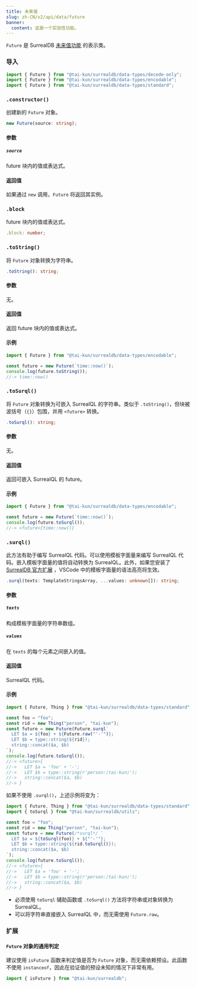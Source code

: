 ```yaml
---
title: 未来值
slug: zh-CN/v2/api/data/future
banner:
  content: 这是一个实验性功能。
---
```



`Future` 是 SurrealDB [未来值功能](https://surrealdb.com/docs/surrealql/datamodel/futures) 的表示类。

### 导入

```ts
import { Future } from "@tai-kun/surrealdb/data-types/decode-only";
import { Future } from "@tai-kun/surrealdb/data-types/encodable";
import { Future } from "@tai-kun/surrealdb/data-types/standard";
```

### `.constructor()`

创建新的 `Future` 对象。

```ts
new Future(source: string);
```

#### 参数

##### `source`

future 块内的值或表达式。

#### 返回值

如果通过 `new` 调用，`Future` 将返回其实例。

### `.block` <Badge variant="instance" /><Badge variant="property" /><Badge variant="decodeonly" />

future 块内的值或表达式。

```ts
.block: number;
```

### `.toString()` <Badge variant="instance" /><Badge variant="method" /><Badge variant="encodable" />

将 `Future` 对象转换为字符串。

```ts
.toString(): string;
```

#### 参数

无。

#### 返回值

返回 future 块内的值或表达式。

#### 示例

```ts
import { Future } from "@tai-kun/surrealdb/data-types/encodable";

const future = new Future(`time::now()`);
console.log(future.toString());
//-> time::now()
```

### `.toSurql()` <Badge variant="instance" /><Badge variant="method" /><Badge variant="encodable" />

将 `Future` 对象转换为可嵌入 SurrealQL 的字符串。类似于 `.toString()`，但块被波括号（`{}`）包围，并用 `<future>` 转换。

```ts
.toSurql(): string;
```

#### 参数

无。

#### 返回值

返回可嵌入 SurrealQL 的 future。

#### 示例

```ts
import { Future } from "@tai-kun/surrealdb/data-types/encodable";

const future = new Future(`time::now()`);
console.log(future.toSurql());
//-> <future>{time::now()}
```

### `.surql()` <Badge variant="static" /><Badge variant="method" /><Badge variant="standard" />

此方法有助于编写 SurrealQL 代码。可以使用模板字面量来编写 SurrealQL 代码。嵌入模板字面量的值将自动转换为 SurrealQL。此外，如果您安装了 [SurrealDB 官方扩展](https://marketplace.visualstudio.com/items?itemName=surrealdb.surrealql) ，VSCode 中的模板字面量的语法高亮将生效。

```ts
.surql(texts: TemplateStringsArray, ...values: unknown[]): string;
```

#### 参数

##### `texts`

构成模板字面量的字符串数组。

##### `values`

在 `texts` 的每个元素之间嵌入的值。

#### 返回值

SurrealQL 代码。

#### 示例

```ts
import { Future, Thing } from "@tai-kun/surrealdb/data-types/standard";

const foo = "foo";
const rid = new Thing("person", "tai-kun");
const future = new Future(Future.surql`
  LET $a = ${foo} + ${Future.raw("'-'")};
  LET $b = type::string(${rid});
  string::concat($a, $b)
`);
console.log(future.toSurql());
//-> <future>{
//->   LET $a = 'foo' + '-';
//->   LET $b = type::string(r'person:⟨tai-kun⟩');
//->   string::concat($a, $b)
//-> }
```

如果不使用 `.surql()`，上述示例将变为：

```ts
import { Future, Thing } from "@tai-kun/surrealdb/data-types/standard";
import { toSurql } from "@tai-kun/surrealdb/utils";

const foo = "foo";
const rid = new Thing("person", "tai-kun");
const future = new Future(/*surql*/ `
  LET $a = ${toSurql(foo)} + ${"'-'"};
  LET $b = type::string(${rid.toSurql()});
  string::concat($a, $b)
`);
console.log(future.toSurql());
//-> <future>{
//->   LET $a = 'foo' + '-';
//->   LET $b = type::string(r'person:⟨tai-kun⟩');
//->   string::concat($a, $b)
//-> }
```

- 必须使用 `toSurql` 辅助函数或 `.toSurql()` 方法将字符串或对象转换为 SurrealQL。
- 可以将字符串直接嵌入 SurrealQL 中，而无需使用 `Future.raw`。

### 扩展

#### `Future` 对象的通用判定

建议使用 `isFuture` 函数来判定值是否为 `Future` 对象，而无需依赖预设。此函数不使用 `instanceof`，因此在验证值的预设未知的情况下非常有用。

```ts
import { isFuture } from "@tai-kun/surrealdb";
```
